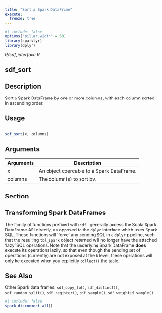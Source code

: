 ```yaml
---
title: "Sort a Spark DataFrame"
execute:
  freeze: true
---
```


```r
#| include: false
options("pillar.width" = 60)
library(sparklyr) 
library(dplyr)
```

*R/sdf_interface.R*

## sdf_sort

## Description
 Sort a Spark DataFrame by one or more columns, with each column sorted in ascending order. 


## Usage
```r
 
sdf_sort(x, columns) 
```

## Arguments
|Arguments|Description|
|---|---|
| x | An object coercable to a Spark DataFrame. |
| columns | The column(s) to sort by. |


## Section

## Transforming Spark DataFrames

   The family of functions prefixed with `sdf_` generally access the Scala Spark DataFrame API directly, as opposed to the `dplyr` interface which uses Spark SQL. These functions will 'force' any pending SQL in a `dplyr` pipeline, such that the resulting `tbl_spark` object returned will no longer have the attached 'lazy' SQL operations. Note that the underlying Spark DataFrame **does** execute its operations lazily, so that even though the pending set of operations (currently) are not exposed at the `R` level, these operations will only be executed when you explicitly `collect()` the table. 




## See Also
 Other Spark data frames:  `sdf_copy_to()`, `sdf_distinct()`, `sdf_random_split()`, `sdf_register()`, `sdf_sample()`, `sdf_weighted_sample()` 


```r
#| include: false
spark_disconnect_all()
```

